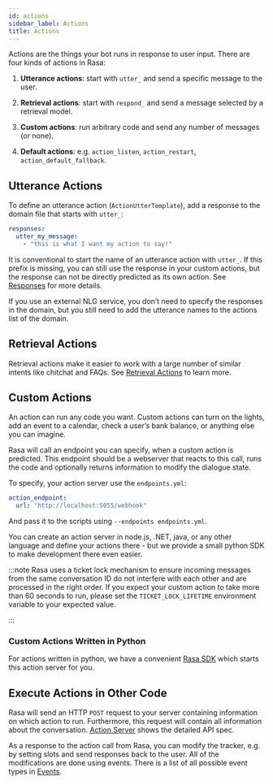 ```yaml
---
id: actions
sidebar_label: Actions
title: Actions
---
```


Actions are the things your bot runs in response to user input.
There are four kinds of actions in Rasa:

1. **Utterance actions**: start with `utter_` and send a specific message
   to the user.

2. **Retrieval actions**: start with `respond_` and send a message selected by a retrieval model.

3. **Custom actions**: run arbitrary code and send any number of messages (or none).

4. **Default actions**: e.g. `action_listen`, `action_restart`,
   `action_default_fallback`.

## Utterance Actions

To define an utterance action (`ActionUtterTemplate`), add a response to the domain file
that starts with `utter_`:

```yaml
responses:
  utter_my_message:
    - "this is what I want my action to say!"
```

It is conventional to start the name of an utterance action with `utter_`.
If this prefix is missing, you can still use the response in your custom
actions, but the response can not be directly predicted as its own action.
See [Responses](./responses) for more details.

If you use an external NLG service, you don’t need to specify the
responses in the domain, but you still need to add the utterance names
to the actions list of the domain.

## Retrieval Actions

Retrieval actions make it easier to work with a large number of similar intents like chitchat and FAQs.
See [Retrieval Actions](./retrieval-actions) to learn more.

<a aria-hidden="true" tabIndex="-1" className="anchor enhancedAnchor" id="custom-actions"></a>

## Custom Actions

An action can run any code you want. Custom actions can turn on the lights,
add an event to a calendar, check a user’s bank balance, or anything
else you can imagine.

Rasa will call an endpoint you can specify, when a custom action is
predicted. This endpoint should be a webserver that reacts to this
call, runs the code and optionally returns information to modify
the dialogue state.

To specify, your action server use the `endpoints.yml`:

```yaml
action_endpoint:
  url: "http://localhost:5055/webhook"
```

And pass it to the scripts using `--endpoints endpoints.yml`.

You can create an action server in node.js, .NET, java, or any
other language and define your actions there - but we provide
a small python SDK to make development there even easier.

:::note
Rasa uses a ticket lock mechanism to ensure incoming messages from the same
conversation ID do not interfere with each other and are processed in the right
order. If you expect your custom action to take more than 60 seconds to run, please
set the `TICKET_LOCK_LIFETIME` environment variable to your expected value.

:::

### Custom Actions Written in Python

For actions written in python, we have a convenient [Rasa SDK](../api/rasa-sdk) which starts
this action server for you.

## Execute Actions in Other Code

Rasa will send an HTTP `POST` request to your server containing
information on which action to run. Furthermore, this request will contain all
information about the conversation. [Action Server](../api/action-server) shows the detailed API spec.

As a response to the action call from Rasa, you can modify the tracker,
e.g. by setting slots and send responses back to the user.
All of the modifications are done using events.
There is a list of all possible event types in [Events](../api/events).

